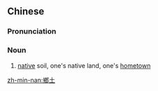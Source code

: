 {{also|郷土|乡土}}
==Chinese==
{{zh-forms|s=乡土}}

===Pronunciation===
{{zh-pron
|m=xiāngtǔ
|c=hoeng1 tou2
|h=pfs=hiông-thú
|mn=qz,tw,xm:hiong-thó͘/zz:hiang-thó͘/qz,xm:hiuⁿ-thó͘
|cat=n
}}

===Noun===
{{zh-noun}}

# [[native]] soil, one's native land, one's [[hometown]]

[[zh-min-nan:鄉土]]